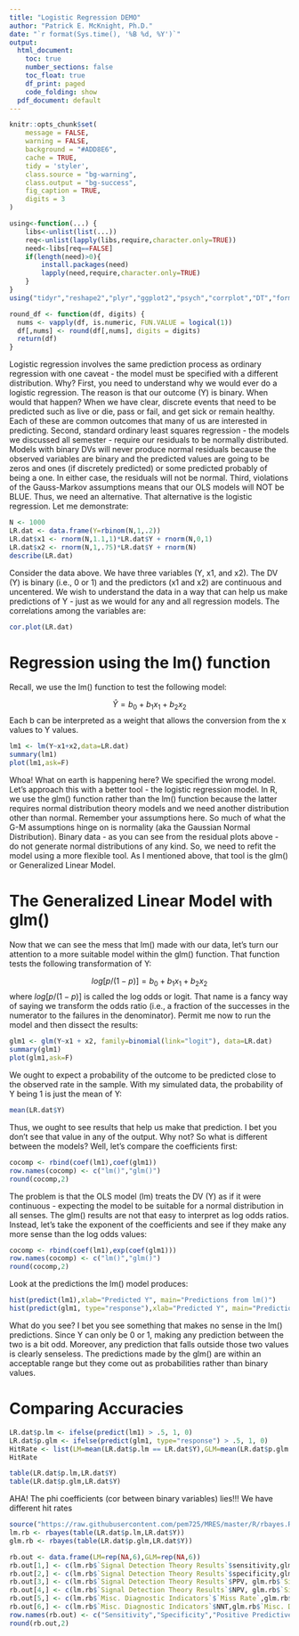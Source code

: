 ---
title: "Logistic Regression DEMO"
author: "Patrick E. McKnight, Ph.D."
date: "`r format(Sys.time(), '%B %d, %Y')`"
output:
  html_document:
    toc: true
    number_sections: false
    toc_float: true
    df_print: paged
    code_folding: show
  pdf_document: default
---

```{r preamble, message=FALSE, warning=FALSE, include=FALSE}
knitr::opts_chunk$set(
	message = FALSE,
	warning = FALSE,
	background = "#ADD8E6",
	cache = TRUE,
	tidy = 'styler',
	class.source = "bg-warning",
	class.output = "bg-success",
	fig_caption = TRUE,
	digits = 3
)
```

```{r libraries, include=FALSE}
using<-function(...) {
    libs<-unlist(list(...))
    req<-unlist(lapply(libs,require,character.only=TRUE))
    need<-libs[req==FALSE]
    if(length(need)>0){ 
        install.packages(need)
        lapply(need,require,character.only=TRUE)
    }
}
using("tidyr","reshape2","plyr","ggplot2","psych","corrplot","DT","formatR","ggExtra","car")

round_df <- function(df, digits) {
  nums <- vapply(df, is.numeric, FUN.VALUE = logical(1))
  df[,nums] <- round(df[,nums], digits = digits)
  return(df)
}
```

Logistic regression involves the same prediction process as ordinary regression with one caveat - the model must be specified with a different distribution.  Why?  First, you need to understand why we would ever do a logistic regression.  The reason is that our outcome (Y) is binary.  When would that happen?  When we have clear, discrete events that need to be predicted such as live or die, pass or fail, and get sick or remain healthy.  Each of these are common outcomes that many of us are interested in predicting.  Second, standard ordinary least squares regression - the models we discussed all semester - require our residuals to be normally distributed.  Models with binary DVs will never produce normal residuals because the observed variables are binary and the predicted values are going to be zeros and ones (if discretely predicted) or some predicted probably of being a one.  In either case, the residuals will not be normal.  Third, violations of the Gauss-Markov assumptions means that our OLS models will NOT be BLUE.  Thus, we need an alternative.  That alternative is the logistic regression.  Let me demonstrate:

```{r Data}
N <- 1000
LR.dat <- data.frame(Y=rbinom(N,1,.2))
LR.dat$x1 <- rnorm(N,1.1,1)*LR.dat$Y + rnorm(N,0,1)
LR.dat$x2 <- rnorm(N,1,.75)*LR.dat$Y + rnorm(N)
describe(LR.dat)
```
Consider the data above.  We have three variables (Y, x1, and x2).  The DV (Y) is binary (i.e., 0 or 1) and the predictors (x1 and x2) are continuous and uncentered.  We wish to understand the data in a way that can help us make predictions of Y - just as we would for any and all regression models.  The correlations among the variables are:

```{r DataSummary}
cor.plot(LR.dat)
```

# Regression using the lm() function

Recall, we use the lm() function to test the following model:

$$\hat{Y} = b_0 + b_1x_1 + b_2x_2 $$
Each b can be interpreted as a weight that allows the conversion from the x values to Y values. 

```{r LMs}
lm1 <- lm(Y~x1+x2,data=LR.dat)
summary(lm1)
plot(lm1,ask=F)
```

Whoa!  What on earth is happening here?  We specified the wrong model.  Let's approach this with a better tool - the logistic regression model.  In R, we use the glm() function rather than the lm() function because the latter requires normal distribution theory models and we need another distribution other than normal.  Remember your assumptions here.  So much of what the G-M assumptions hinge on is normality (aka the Gaussian Normal Distribution).  Binary data - as you can see from the residual plots above - do not generate normal distributions of any kind.  So, we need to refit the model using a more flexible tool.  As I mentioned above, that tool is the glm() or Generalized Linear Model.

# The Generalized Linear Model with glm()

Now that we can see the mess that lm() made with our data, let's turn our attention to a more suitable model within the glm() function.  That function tests the following transformation of Y:

$$log[p/(1-p)] = b_0 + b_1x_1 + b_2x_2 $$
where $log[p/(1-p)]$ is called the log odds or logit.  That name is a fancy way of saying we transform the odds ratio (i.e., a fraction of the successes in the numerator to the failures in the denominator).  Permit me now to run the model and then dissect the results:

```{r GLM}
glm1 <- glm(Y~x1 + x2, family=binomial(link="logit"), data=LR.dat)
summary(glm1)
plot(glm1,ask=F)
```

We ought to expect a probability of the outcome to be predicted close to the observed rate in the sample.  With my simulated data, the probability of Y being 1 is just the mean of Y:

```{r Ybar}
mean(LR.dat$Y)
```
Thus, we ought to see results that help us make that prediction.  I bet you don't see  that value in any of the output.  Why not?  So what is different between the models?  Well, let's compare the coefficients first:

```{r CoefComp}
cocomp <- rbind(coef(lm1),coef(glm1))
row.names(cocomp) <- c("lm()","glm()")
round(cocomp,2)
```
The problem is that the OLS model (lm) treats the DV (Y) as if it were continuous - expecting the model to be suitable for a normal distribution in all senses.  The glm() results are not that easy to interpret as log odds ratios.  Instead, let's take the exponent of the coefficients and see if they make any more sense than the log odds values:

```{r CoefComp2}
cocomp <- rbind(coef(lm1),exp(coef(glm1)))
row.names(cocomp) <- c("lm()","glm()")
round(cocomp,2)
```


Look at the predictions the lm() model produces:

```{r lmPred}
hist(predict(lm1),xlab="Predicted Y", main="Predictions from lm()")
hist(predict(glm1, type="response"),xlab="Predicted Y", main="Predictions from glm()")
```

What do you see?  I bet you see something that makes no sense in the lm() predictions.  Since Y can only be 0 or 1, making any prediction between the two is a bit odd.  Moreover, any prediction that falls outside those two values is clearly senseless.  The predictions made by the glm() are within an acceptable range but they come out as probabilities rather than binary values.  

# Comparing Accuracies

```{r}
LR.dat$p.lm <- ifelse(predict(lm1) > .5, 1, 0)
LR.dat$p.glm <- ifelse(predict(glm1, type="response") > .5, 1, 0)
HitRate <- list(LM=mean(LR.dat$p.lm == LR.dat$Y),GLM=mean(LR.dat$p.glm == LR.dat$Y))
HitRate
```
```{r ConTab}
table(LR.dat$p.lm,LR.dat$Y)
table(LR.dat$p.glm,LR.dat$Y)
```

AHA!  The phi coefficients (cor between binary variables) lies!!!  We have different hit rates

```{r CTabA}
source("https://raw.githubusercontent.com/pem725/MRES/master/R/rbayes.R")
lm.rb <- rbayes(table(LR.dat$p.lm,LR.dat$Y))
glm.rb <- rbayes(table(LR.dat$p.glm,LR.dat$Y))

rb.out <- data.frame(LM=rep(NA,6),GLM=rep(NA,6))
rb.out[1,] <- c(lm.rb$`Signal Detection Theory Results`$sensitivity,glm.rb$`Signal Detection Theory Results`$sensitivity)
rb.out[2,] <- c(lm.rb$`Signal Detection Theory Results`$specificity,glm.rb$`Signal Detection Theory Results`$specificity)
rb.out[3,] <- c(lm.rb$`Signal Detection Theory Results`$PPV, glm.rb$`Signal Detection Theory Results`$PPV)
rb.out[4,] <- c(lm.rb$`Signal Detection Theory Results`$NPV, glm.rb$`Signal Detection Theory Results`$NPV)
rb.out[5,] <- c(lm.rb$`Misc. Diagnostic Indicators`$`Miss Rate`,glm.rb$`Misc. Diagnostic Indicators`$`Miss Rate`)
rb.out[6,] <- c(lm.rb$`Misc. Diagnostic Indicators`$NNT,glm.rb$`Misc. Diagnostic Indicators`$NNT)
row.names(rb.out) <- c("Sensitivity","Specificity","Positive Predictive Value (PPV)","Negative Predictive Value (NPV)","Miss Rate","Number Needed to Treat (NNT)")
round(rb.out,2)
```




